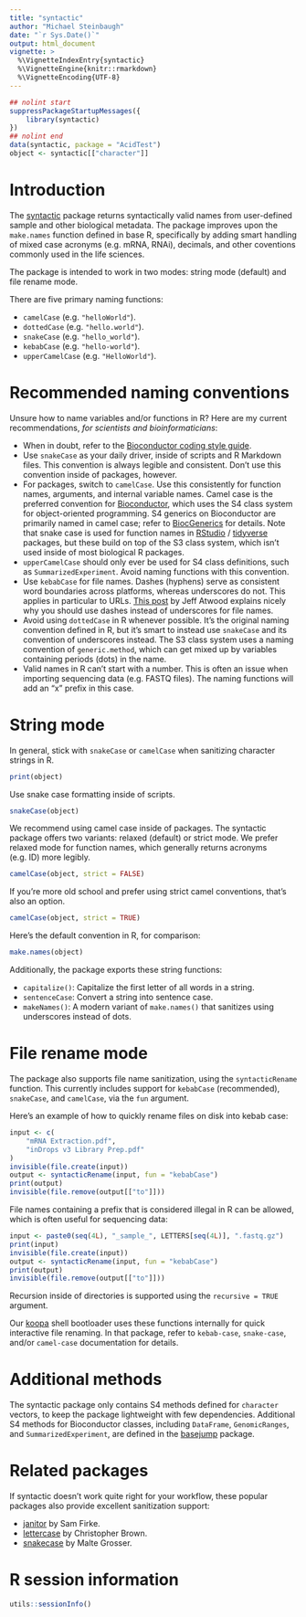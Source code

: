 ```yaml
---
title: "syntactic"
author: "Michael Steinbaugh"
date: "`r Sys.Date()`"
output: html_document
vignette: >
  %\VignetteIndexEntry{syntactic}
  %\VignetteEngine{knitr::rmarkdown}
  %\VignetteEncoding{UTF-8}
---
```


```r
## nolint start
suppressPackageStartupMessages({
    library(syntactic)
})
## nolint end
data(syntactic, package = "AcidTest")
object <- syntactic[["character"]]
```

# Introduction

The [syntactic][] package returns syntactically valid names from user-defined sample and other biological metadata. The package improves upon the `make.names` function defined in base R, specifically by adding smart handling of mixed case acronyms (e.g. mRNA, RNAi), decimals, and other coventions commonly used in the life sciences.

The package is intended to work in two modes: string mode (default) and file rename mode.

There are five primary naming functions:

- `camelCase` (e.g. `"helloWorld"`).
- `dottedCase` (e.g. `"hello.world"`). 
- `snakeCase` (e.g. `"hello_world"`). 
- `kebabCase` (e.g. `"hello-world"`).
- `upperCamelCase` (e.g. `"HelloWorld"`).

# Recommended naming conventions

Unsure how to name variables and/or functions in R? Here are my current recommendations, *for scientists and bioinformaticians*:

- When in doubt, refer to the [Bioconductor coding style guide](https://contributions.bioconductor.org/r-code.html#r-code).
- Use `snakeCase` as your daily driver, inside of scripts and R Markdown files. This convention is always legible and consistent. Don't use this convention inside of packages, however.
- For packages, switch to `camelCase`. Use this consistently for function names, arguments, and internal variable names. Camel case is the preferred convention for [Bioconductor][], which uses the S4 class system for object-oriented programming. S4 generics on Bioconductor are primarily named in camel case; refer to [BiocGenerics][] for details. Note that snake case is used for function names in [RStudio][] / [tidyverse][] packages, but these build on top of the S3 class system, which isn't used inside of most biological R packages.
- `upperCamelCase` should only ever be used for S4 class definitions, such as `SummarizedExperiment`. Avoid naming functions with this convention.
- Use `kebabCase` for file names. Dashes (hyphens) serve as consistent word boundaries across platforms, whereas underscores do not. This applies in particular to URLs. [This post](https://blog.codinghorror.com/of-spaces-underscores-and-dashes/) by Jeff Atwood explains nicely why you should use dashes instead of underscores for file names.
- Avoid using `dottedCase` in R whenever possible. It's the original naming convention defined in R, but it's smart to instead use `snakeCase` and its convention of underscores instead. The S3 class system uses a naming convention of `generic.method`, which can get mixed up by variables containing periods (dots) in the name.
- Valid names in R can't start with a number. This is often an issue when importing sequencing data (e.g. FASTQ files). The naming functions will add an "x" prefix in this case.

# String mode

In general, stick with `snakeCase` or `camelCase` when sanitizing character strings in R.

```r
print(object)
```

Use snake case formatting inside of scripts.

```r
snakeCase(object)
```

We recommend using camel case inside of packages. The syntactic package offers two variants: relaxed (default) or strict mode. We prefer relaxed mode for function names, which generally returns acronyms (e.g. ID) more legibly.

```r
camelCase(object, strict = FALSE)
```

If you're more old school and prefer using strict camel conventions, that's also an option.

```r
camelCase(object, strict = TRUE)
```

Here's the default convention in R, for comparison:

```r
make.names(object)
```

Additionally, the package exports these string functions:

- `capitalize()`: Capitalize the first letter of all words in a string.
- `sentenceCase`: Convert a string into sentence case.
- `makeNames()`: A modern variant of `make.names()` that sanitizes using underscores instead of dots.

# File rename mode

The package also supports file name sanitization, using the `syntacticRename` function. This currently includes support for `kebabCase` (recommended), `snakeCase`, and `camelCase`, via the `fun` argument.

Here's an example of how to quickly rename files on disk into kebab case:

```r
input <- c(
    "mRNA Extraction.pdf",
    "inDrops v3 Library Prep.pdf"
)
invisible(file.create(input))
output <- syntacticRename(input, fun = "kebabCase")
print(output)
invisible(file.remove(output[["to"]]))
```

File names containing a prefix that is considered illegal in R can be allowed, which is often useful for sequencing data:

```r
input <- paste0(seq(4L), "_sample_", LETTERS[seq(4L)], ".fastq.gz")
print(input)
invisible(file.create(input))
output <- syntacticRename(input, fun = "kebabCase")
print(output)
invisible(file.remove(output[["to"]]))
```

Recursion inside of directories is supported using the `recursive = TRUE` argument.

Our [koopa][] shell bootloader uses these functions internally for quick interactive file renaming. In that package, refer to `kebab-case`, `snake-case`, and/or `camel-case` documentation for details.

# Additional methods

The syntactic package only contains S4 methods defined for `character` vectors, to keep the package lightweight with few dependencies. Additional S4 methods for Bioconductor classes, including `DataFrame`, `GenomicRanges`, and `SummarizedExperiment`, are defined in the [basejump][] package.

# Related packages

If syntactic doesn't work quite right for your workflow, these popular packages also provide excellent sanitization support:

- [janitor][] by Sam Firke.
- [lettercase][] by Christopher Brown.
- [snakecase][] by Malte Grosser.

# R session information

```r
utils::sessionInfo()
```

[basejump]: https://r.acidgenomics.com/packages/basejump/
[biocgenerics]: https://bioconductor.org/packages/BiocGenerics/
[bioconda]: https://bioconda.github.io/
[bioconductor]: https://bioconductor.org/
[conda]: https://conda.io/
[janitor]: https://cran.r-project.org/package=janitor
[koopa]: https://koopa.acidgenomics.com/
[lettercase]: https://cran.r-project.org/package=lettercase
[r]: https://www.r-project.org/
[rstudio]: https://posit.co/products/open-source/rstudio/
[snakecase]: https://cran.r-project.org/package=snakecase
[syntactic]: https://r.acidgenomics.com/packages/syntactic/
[tidyverse]: https://www.tidyverse.org/
